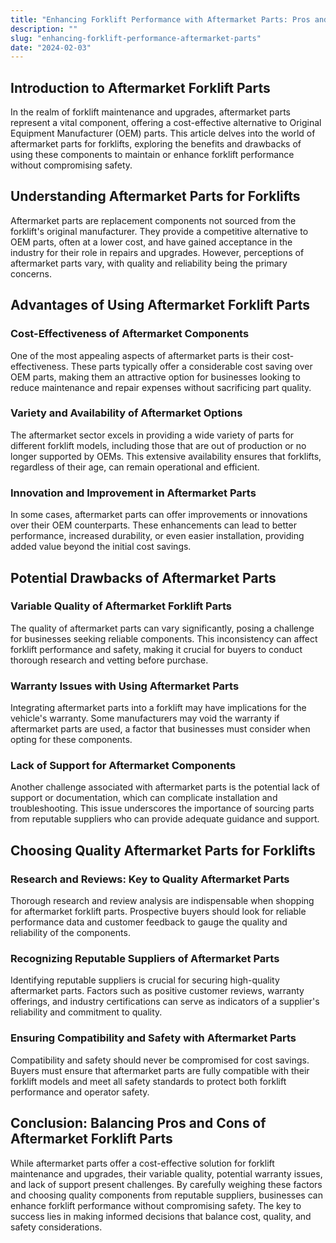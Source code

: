 ```yaml
---
title: "Enhancing Forklift Performance with Aftermarket Parts: Pros and Cons"
description: ""
slug: "enhancing-forklift-performance-aftermarket-parts"
date: "2024-02-03"
---
```


<!-- wp:heading -->
<h2 class="wp-block-heading">Introduction to Aftermarket Forklift Parts</h2>
<!-- /wp:heading -->

<!-- wp:paragraph -->
<p>In the realm of forklift maintenance and upgrades, aftermarket parts represent a vital component, offering a cost-effective alternative to Original Equipment Manufacturer (OEM) parts. This article delves into the world of aftermarket parts for forklifts, exploring the benefits and drawbacks of using these components to maintain or enhance forklift performance without compromising safety.</p>
<!-- /wp:paragraph -->

<!-- wp:heading -->
<h2 class="wp-block-heading">Understanding Aftermarket Parts for Forklifts</h2>
<!-- /wp:heading -->

<!-- wp:paragraph -->
<p>Aftermarket parts are replacement components not sourced from the forklift's original manufacturer. They provide a competitive alternative to OEM parts, often at a lower cost, and have gained acceptance in the industry for their role in repairs and upgrades. However, perceptions of aftermarket parts vary, with quality and reliability being the primary concerns.</p>
<!-- /wp:paragraph -->

<!-- wp:heading -->
<h2 class="wp-block-heading">Advantages of Using Aftermarket Forklift Parts</h2>
<!-- /wp:heading -->

<!-- wp:heading {"level":3} -->
<h3 class="wp-block-heading">Cost-Effectiveness of Aftermarket Components</h3>
<!-- /wp:heading -->

<!-- wp:paragraph -->
<p>One of the most appealing aspects of aftermarket parts is their cost-effectiveness. These parts typically offer a considerable cost saving over OEM parts, making them an attractive option for businesses looking to reduce maintenance and repair expenses without sacrificing part quality.</p>
<!-- /wp:paragraph -->

<!-- wp:heading {"level":3} -->
<h3 class="wp-block-heading">Variety and Availability of Aftermarket Options</h3>
<!-- /wp:heading -->

<!-- wp:paragraph -->
<p>The aftermarket sector excels in providing a wide variety of parts for different forklift models, including those that are out of production or no longer supported by OEMs. This extensive availability ensures that forklifts, regardless of their age, can remain operational and efficient.</p>
<!-- /wp:paragraph -->

<!-- wp:heading {"level":3} -->
<h3 class="wp-block-heading">Innovation and Improvement in Aftermarket Parts</h3>
<!-- /wp:heading -->

<!-- wp:paragraph -->
<p>In some cases, aftermarket parts can offer improvements or innovations over their OEM counterparts. These enhancements can lead to better performance, increased durability, or even easier installation, providing added value beyond the initial cost savings.</p>
<!-- /wp:paragraph -->

<!-- wp:heading -->
<h2 class="wp-block-heading">Potential Drawbacks of Aftermarket Parts</h2>
<!-- /wp:heading -->

<!-- wp:heading {"level":3} -->
<h3 class="wp-block-heading">Variable Quality of Aftermarket Forklift Parts</h3>
<!-- /wp:heading -->

<!-- wp:paragraph -->
<p>The quality of aftermarket parts can vary significantly, posing a challenge for businesses seeking reliable components. This inconsistency can affect forklift performance and safety, making it crucial for buyers to conduct thorough research and vetting before purchase.</p>
<!-- /wp:paragraph -->

<!-- wp:heading {"level":3} -->
<h3 class="wp-block-heading">Warranty Issues with Using Aftermarket Parts</h3>
<!-- /wp:heading -->

<!-- wp:paragraph -->
<p>Integrating aftermarket parts into a forklift may have implications for the vehicle's warranty. Some manufacturers may void the warranty if aftermarket parts are used, a factor that businesses must consider when opting for these components.</p>
<!-- /wp:paragraph -->

<!-- wp:heading {"level":3} -->
<h3 class="wp-block-heading">Lack of Support for Aftermarket Components</h3>
<!-- /wp:heading -->

<!-- wp:paragraph -->
<p>Another challenge associated with aftermarket parts is the potential lack of support or documentation, which can complicate installation and troubleshooting. This issue underscores the importance of sourcing parts from reputable suppliers who can provide adequate guidance and support.</p>
<!-- /wp:paragraph -->

<!-- wp:heading -->
<h2 class="wp-block-heading">Choosing Quality Aftermarket Parts for Forklifts</h2>
<!-- /wp:heading -->

<!-- wp:heading {"level":3} -->
<h3 class="wp-block-heading">Research and Reviews: Key to Quality Aftermarket Parts</h3>
<!-- /wp:heading -->

<!-- wp:paragraph -->
<p>Thorough research and review analysis are indispensable when shopping for aftermarket forklift parts. Prospective buyers should look for reliable performance data and customer feedback to gauge the quality and reliability of the components.</p>
<!-- /wp:paragraph -->

<!-- wp:heading {"level":3} -->
<h3 class="wp-block-heading">Recognizing Reputable Suppliers of Aftermarket Parts</h3>
<!-- /wp:heading -->

<!-- wp:paragraph -->
<p>Identifying reputable suppliers is crucial for securing high-quality aftermarket parts. Factors such as positive customer reviews, warranty offerings, and industry certifications can serve as indicators of a supplier's reliability and commitment to quality.</p>
<!-- /wp:paragraph -->

<!-- wp:heading {"level":3} -->
<h3 class="wp-block-heading">Ensuring Compatibility and Safety with Aftermarket Parts</h3>
<!-- /wp:heading -->

<!-- wp:paragraph -->
<p>Compatibility and safety should never be compromised for cost savings. Buyers must ensure that aftermarket parts are fully compatible with their forklift models and meet all safety standards to protect both forklift performance and operator safety.</p>
<!-- /wp:paragraph -->

<!-- wp:heading -->
<h2 class="wp-block-heading">Conclusion: Balancing Pros and Cons of Aftermarket Forklift Parts</h2>
<!-- /wp:heading -->

<!-- wp:paragraph -->
<p>While aftermarket parts offer a cost-effective solution for forklift maintenance and upgrades, their variable quality, potential warranty issues, and lack of support present challenges. By carefully weighing these factors and choosing quality components from reputable suppliers, businesses can enhance forklift performance without compromising safety. The key to success lies in making informed decisions that balance cost, quality, and safety considerations.</p>
<!-- /wp:paragraph -->